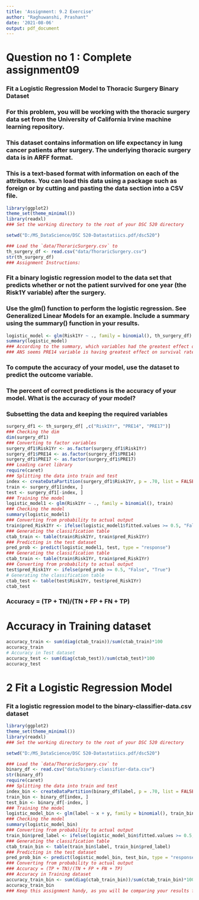 ```yaml
---
title: 'Assignment: 9.2 Exercise'
author: "Raghuwanshi, Prashant"
date: '2021-08-06'
output: pdf_document
---
```


# Question no 1 : Complete assignment09

### Fit a Logistic Regression Model to Thoracic Surgery Binary Dataset
### For this problem, you will be working with the thoracic surgery data set from the University of California Irvine machine learning repository. 
### This dataset contains information on life expectancy in lung cancer patients after surgery. The underlying thoracic surgery data is in ARFF format. 
### This is a text-based format with information on each of the attributes. You can load this data using a package such as foreign or by cutting and pasting the data section into a CSV file.
```r
library(ggplot2)
theme_set(theme_minimal())
library(readxl)
### Set the working directory to the root of your DSC 520 directory

setwd("D:/MS_DataScience/DSC 520-Datastatiics.pdf/dsc520")

### Load the `data/ThoraricSurgery.csv` to
th_surgery_df <- read.csv("data/ThoraricSurgery.csv")
str(th_surgery_df)
### Assignment Instructions:
```
### Fit a binary logistic regression model to the data set that predicts whether or not the patient survived for one year (the Risk1Y variable) after the surgery.
### Use the glm() function to perform the logistic regression. See Generalized Linear Models for an example. Include a summary using the summary() function in your results.
```r
logistic_model <- glm(Risk1Yr ~ ., family = binomial(), th_surgery_df)
summary(logistic_model)
### According to the summary, which variables had the greatest effect on the survival rate?
### ANS seems PRE14 variable is having greatest effect on survival rate
```
### To compute the accuracy of your model, use the dataset to predict the outcome variable. 
### The percent of correct predictions is the accuracy of your model. What is the accuracy of your model?
### Subsetting the data and keeping the required variables
```r
surgery_df1 <- th_surgery_df[ ,c("Risk1Yr", "PRE14", "PRE17")]
### Checking the dim
dim(surgery_df1)
### Converting to factor variables
surgery_df1$Risk1Yr <- as.factor(surgery_df1$Risk1Yr)
surgery_df1$PRE14 <- as.factor(surgery_df1$PRE14)
surgery_df1$PRE17 <- as.factor(surgery_df1$PRE17)
### Loading caret library
require(caret)
### Splitting the data into train and test
index <- createDataPartition(surgery_df1$Risk1Yr, p = .70, list = FALSE)
train <- surgery_df1[index, ]
test <- surgery_df1[-index, ]
### Training the model
logistic_model1 <- glm(Risk1Yr ~ ., family = binomial(), train)
### Checking the model
summary(logistic_model1)
### Converting from probability to actual output
train$pred_Risk1Yr <- ifelse(logistic_model1$fitted.values >= 0.5, "False", "True")
### Generating the classification table
ctab_train <- table(train$Risk1Yr, train$pred_Risk1Yr)
### Predicting in the test dataset
pred_prob <- predict(logistic_model1, test, type = "response")
### Generating the classification table
ctab_train <- table(train$Risk1Yr, train$pred_Risk1Yr)
### Converting from probability to actual output
test$pred_Risk1Yr <- ifelse(pred_prob >= 0.5, "False", "True")
# Generating the classification table
ctab_test <- table(test$Risk1Yr, test$pred_Risk1Yr)
ctab_test
```
### Accuracy = (TP + TN)/(TN + FP + FN + TP)
# Accuracy in Training dataset
```r
accuracy_train <- sum(diag(ctab_train))/sum(ctab_train)*100
accuracy_train
# Accuracy in Test dataset
accuracy_test <- sum(diag(ctab_test))/sum(ctab_test)*100
accuracy_test
```
# 2 Fit a Logistic Regression Model
### Fit a logistic regression model to the binary-classifier-data.csv dataset
```r
library(ggplot2)
theme_set(theme_minimal())
library(readxl)
### Set the working directory to the root of your DSC 520 directory

setwd("D:/MS_DataScience/DSC 520-Datastatiics.pdf/dsc520")

### Load the `data/ThoraricSurgery.csv` to
binary_df <- read.csv("data/binary-classifier-data.csv")
str(binary_df)
require(caret)
### Splitting the data into train and test
index_bin <- createDataPartition(binary_df$label, p = .70, list = FALSE)
train_bin <- binary_df[index, ]
test_bin <- binary_df[-index, ]
### Training the model
logistic_model_bin <- glm(label ~ x + y, family = binomial(), train_bin)
### Checking the model
summary(logistic_model_bin)
### Converting from probability to actual output
train_bin$pred_label <- ifelse(logistic_model_bin$fitted.values >= 0.5, 0, 1)
### Generating the classification table
ctab_train_bin <- table(train_bin$label, train_bin$pred_label)
### Predicting in the test dataset
pred_prob_bin <- predict(logistic_model_bin, test_bin, type = "response")
### Converting from probability to actual output
### Accuracy = (TP + TN)/(TN + FP + FN + TP)
### Accuracy in Training dataset
accuracy_train_bin <- sum(diag(ctab_train_bin))/sum(ctab_train_bin)*100
accuracy_train_bin
### Keep this assignment handy, as you will be comparing your results from this week to next week
```